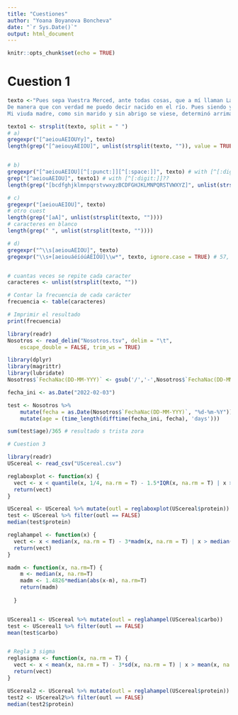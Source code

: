 ```yaml
---
title: "Cuestiones"
author: "Yoana Boyanova Boncheva"
date: "`r Sys.Date()`"
output: html_document
---
```


```r
knitr::opts_chunk$set(echo = TRUE)
```

# Cuestion 1
```r
texto <-"Pues sepa Vuestra Merced, ante todas cosas, que a mí llaman Lázaro de Tormes, hijo de Tomé González y de Antona Pérez, naturales de Tejares, aldea de Salamanca. Mi nacimiento fue dentro del río Tormes, por la cual causa tomé el sobrenombre; y fue de esta manera: mi padre, que Dios perdone, tenía cargo de proveer una molienda de una aceña que está ribera de aquel río, en la cual fue molinero más de quince años; y, estando mi madre una noche en la aceña, preñada de mí, tomóle el parto y parióme allí.
De manera que con verdad me puedo decir nacido en el río. Pues siendo yo niño de ocho años, achacaron a mi padre ciertas sangrías mal hechas en los costales de los que allí a moler venían, por lo cual fue preso, y confesó y no negó, y padeció persecución por justicia. Espero en Dios que está en la gloria, pues el Evangelio los llama bienaventurados. En este tiempo se hizo cierta armada contra moros, entre los cuales fue mi padre (que a la sazón estaba desterrado por el desastre ya dicho), con cargo de acemilero de un caballero que allá fue. Y con su señor, como leal criado, feneció su vida.
Mi viuda madre, como sin marido y sin abrigo se viese, determinó arrimarse a los buenos por ser uno de ellos, y vínose a vivir a la ciudad y alquiló una casilla y metióse a guisar de comer a ciertos estudiantes, y lavaba la ropa a ciertos mozos de caballos del comendador de la Magdalena, de manera que fue frecuentando las caballerizas."

texto1 <- strsplit(texto, split = " ")
# a)
gregexpr("[^aeiouAEIOUYy]", texto)
length(grep("[^aeiouyAEIOU]", unlist(strsplit(texto, "")), value = TRUE))


# b)
gregexpr("[^aeiouAEIOU][^[:punct:]][^[:space:]]", texto) # with [^[:digit:]]??
grep("[^aeiouAEIOU]", texto1) # with [^[:digit:]]??
length(grep("[bcdfghjklmnpqrstvwxyzBCDFGHJKLMNPQRSTVWXYZ]", unlist(strsplit(texto, "")), value = TRUE))

# c)
gregexpr("[aeiouAEIOU]", texto)
# otro cuest
length(grep("[aA]", unlist(strsplit(texto, ""))))
# caracteres en blanco
length(grep(" ", unlist(strsplit(texto, ""))))

# d)
gregexpr("^\\s[aeiouAEIOU]", texto)
gregexpr("\\s+[aeiouáéíóúÁÉÍÓÚ]\\w*", texto, ignore.case = TRUE) # 57, respuesta correcta?


# cuantas veces se repite cada caracter
caracteres <- unlist(strsplit(texto, ""))

# Contar la frecuencia de cada carácter
frecuencia <- table(caracteres)

# Imprimir el resultado
print(frecuencia)

```

```r
library(readr)
Nosotros <- read_delim("Nosotros.tsv", delim = "\t", 
    escape_double = FALSE, trim_ws = TRUE)

library(dplyr)
library(magrittr)
library(lubridate)
Nosotros$`FechaNac(DD-MM-YYY)` <- gsub('/','-',Nosotros$`FechaNac(DD-MM-YYY)`)

fecha_ini <- as.Date("2022-02-03")

test <- Nosotros %>% 
    mutate(fecha = as.Date(Nosotros$`FechaNac(DD-MM-YYY)`, "%d-%m-%Y")) %>%
    mutate(age = (time_length(difftime(fecha_ini, fecha), 'days')))

sum(test$age)/365 # resultado s trista zora


```

```r
# Cuestion 3

library(readr)
UScereal <- read_csv("UScereal.csv")

reglaboxplot <- function(x) { 
  vect <- x < quantile(x, 1/4, na.rm = T) - 1.5*IQR(x, na.rm = T) | x > quantile(x, 3/4, na.rm = T) + 1.5*IQR(x, na.rm = T)
  return(vect)
}

UScereal <- UScereal %>% mutate(outl = reglaboxplot(UScereal$protein))
test <- UScereal %>% filter(outl == FALSE)
median(test$protein)

reglahampel <- function(x) { 
  vect <- x < median(x, na.rm = T) - 3*madm(x, na.rm = T) | x > median(x, na.rm = T) + 3*madm(x, na.rm = T)
  return(vect)
}

madm <- function(x, na.rm=T) { 
    m <- median(x, na.rm=T)
    madm <- 1.4826*median(abs(x-m), na.rm=T)
    return(madm)
  
  }


UScereal1 <- UScereal %>% mutate(outl = reglahampel(UScereal$carbo))
test <- UScereal1 %>% filter(outl == FALSE)
mean(test$carbo)


# Regla 3 sigma
reglasigma <- function(x, na.rm = T) { 
  vect <- x < mean(x, na.rm = T) - 3*sd(x, na.rm = T) | x > mean(x, na.rm = T) + 3*sd(x, na.rm = T)
  return(vect)
}

UScereal2 <- UScereal %>% mutate(outl = reglahampel(UScereal$protein))
test2 <- UScereal2%>% filter(outl == FALSE)
median(test2$protein)
```



